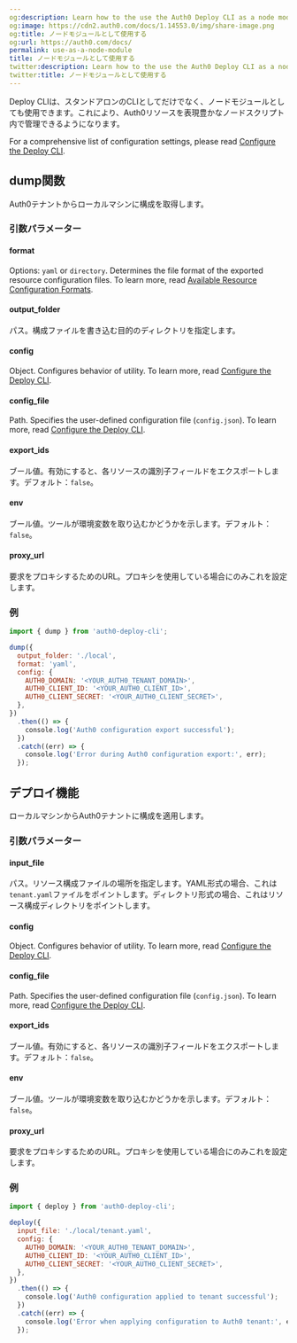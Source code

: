 ```yaml
---
og:description: Learn how to the use the Auth0 Deploy CLI as a node module.
og:image: https://cdn2.auth0.com/docs/1.14553.0/img/share-image.png
og:title: ノードモジュールとして使用する
og:url: https://auth0.com/docs/
permalink: use-as-a-node-module
title: ノードモジュールとして使用する
twitter:description: Learn how to the use the Auth0 Deploy CLI as a node module.
twitter:title: ノードモジュールとして使用する
---
```


Deploy CLIは、スタンドアロンのCLIとしてだけでなく、ノードモジュールとしても使用できます。これにより、Auth0リソースを表現豊かなノードスクリプト内で管理できるようになります。

For a comprehensive list of configuration settings, please read [Configure the Deploy CLI](/docs/deploy-monitor/deploy-cli-tool/configure-the-deploy-cli).

## dump関数

Auth0テナントからローカルマシンに構成を取得します。

### 引数パラメーター

#### format

Options: `yaml` or `directory`. Determines the file format of the exported resource configuration files. To learn more, read [Available Resource Configuration Formats](/docs/deploy-monitor/deploy-cli-tool/available-resource-configuration-formats).

#### output_folder

パス。構成ファイルを書き込む目的のディレクトリを指定します。

#### config

Object. Configures behavior of utility. To learn more, read [Configure the Deploy CLI](/docs/deploy-monitor/deploy-cli-tool/configure-the-deploy-cli).

#### config_file

Path. Specifies the user-defined configuration file (`config.json`). To learn more, read [Configure the Deploy CLI](/docs/deploy-monitor/deploy-cli-tool/configure-the-deploy-cli).

#### export_ids

ブール値。有効にすると、各リソースの識別子フィールドをエクスポートします。デフォルト：`false`。

#### env

ブール値。ツールが環境変数を取り込むかどうかを示します。デフォルト：`false`。

#### proxy_url

要求をプロキシするためのURL。プロキシを使用している場合にのみこれを設定します。

### 例

```jsx lines
import { dump } from 'auth0-deploy-cli';

dump({
  output_folder: './local',
  format: 'yaml',
  config: {
    AUTH0_DOMAIN: '<YOUR_AUTH0_TENANT_DOMAIN>',
    AUTH0_CLIENT_ID: '<YOUR_AUTH0_CLIENT_ID>',
    AUTH0_CLIENT_SECRET: '<YOUR_AUTH0_CLIENT_SECRET>',
  },
})
  .then(() => {
    console.log('Auth0 configuration export successful');
  })
  .catch((err) => {
    console.log('Error during Auth0 configuration export:', err);
  });
```






## デプロイ機能

ローカルマシンからAuth0テナントに構成を適用します。

### 引数パラメーター

#### input_file

パス。リソース構成ファイルの場所を指定します。YAML形式の場合、これは`tenant.yaml`ファイルをポイントします。ディレクトリ形式の場合、これはリソース構成ディレクトリをポイントします。

#### config

Object. Configures behavior of utility. To learn more, read [Configure the Deploy CLI](/docs/deploy-monitor/deploy-cli-tool/configure-the-deploy-cli).

#### config_file

Path. Specifies the user-defined configuration file (`config.json`). To learn more, read [Configure the Deploy CLI](/docs/deploy-monitor/deploy-cli-tool/configure-the-deploy-cli).

#### export_ids

ブール値。有効にすると、各リソースの識別子フィールドをエクスポートします。デフォルト：`false`。

#### env

ブール値。ツールが環境変数を取り込むかどうかを示します。デフォルト：`false`。

#### proxy_url

要求をプロキシするためのURL。プロキシを使用している場合にのみこれを設定します。

### 例

```jsx lines
import { deploy } from 'auth0-deploy-cli';

deploy({
  input_file: './local/tenant.yaml',
  config: {
    AUTH0_DOMAIN: '<YOUR_AUTH0_TENANT_DOMAIN>',
    AUTH0_CLIENT_ID: '<YOUR_AUTH0_CLIENT_ID>',
    AUTH0_CLIENT_SECRET: '<YOUR_AUTH0_CLIENT_SECRET>',
  },
})
  .then(() => {
    console.log('Auth0 configuration applied to tenant successful');
  })
  .catch((err) => {
    console.log('Error when applying configuration to Auth0 tenant:', err);
  });
```